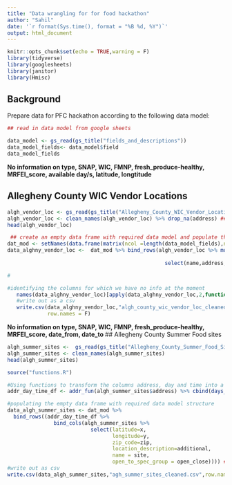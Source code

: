 ```yaml
---
title: "Data wrangling for for food hackathon"
author: "Sahil"
date: '`r format(Sys.time(), format = "%B %d, %Y")`'
output: html_document
---
```


```r
knitr::opts_chunk$set(echo = TRUE,warning = F)
library(tidyverse)
library(googlesheets)
library(janitor)
library(Hmisc)
```

## Background

Prepare data for PFC hackathon according to the following data model:


```r
## read in data model from google sheets

data_model <- gs_read(gs_title("fields_and_descriptions"))
data_model_fields<- data_model$field
data_model_fields
```
**No information on type, SNAP, WIC, FMNP, fresh_produce-healthy, MRFEI_score, available day/s, latitude, longtitude **

## Allegheny County WIC Vendor Locations
```r
algh_vendor_loc <- gs_read(gs_title("Allegheny_County_WIC_Vendor_Locations"))
algh_vendor_loc <- clean_names(algh_vendor_loc) %>% drop_na(address) ##cleaning column names to maintain consistency
head(algh_vendor_loc)
```

```r
 ## create an empty data frame with required data model and populate them using the data from  
dat_mod <- setNames(data.frame(matrix(ncol =length(data_model_fields),nrow=0)),data_model_fields) 
data_alghny_vendor_loc <-  dat_mod %>% bind_rows(algh_vendor_loc %>% mutate(state="PA",
                                                                            WIC = 1) %>% ## cgm add 07/02
                                                   select(name,address,city=municipa_1,zip_code=zip_codes,state))

#

#identifying the columns for which we have no info at the moment
   names(data_alghny_vendor_loc)[apply(data_alghny_vendor_loc,2,function(x) all(is.na(x)))]
   #write out as a csv
   write.csv(data_alghny_vendor_loc,"algh_county_wic_vendor_loc_cleaned.csv",
             row.names = F)

```

**No information on type, SNAP, WIC, FMNP, fresh_produce-healthy, MRFEI_score, date_from, date_to **
## Allegheny County Summer Food sites
```r
algh_summer_sites <-  gs_read(gs_title("Allegheny_County_Summer_Food_Sites"))
algh_summer_sites <- clean_names(algh_summer_sites)
head(algh_summer_sites)
```

```r
source("functions.R")

#Using functions to transform the columns address, day and time into a form as per the data model and combining them as a new dataframe
addr_day_time_df <- addr_fun(algh_summer_sites$address) %>% cbind(days_fun(algh_summer_sites$days)) %>% cbind(time_fun(algh_summer_sites$breakfast,algh_summer_sites$lunch_star))

#populating the empty data frame with required data model structure
data_algh_summer_sites <- dat_mod %>% 
  bind_rows((addr_day_time_df %>% 
               bind_cols(algh_summer_sites %>%
                           select(latitude=x,
                                  longitude=y,
                                  zip_code=zip,
                                  location_description=additional, 
                                  name = site,
                                  open_to_spec_group = open_close)))) ## cgm 07/02 add
#write out as csv
write.csv(data_algh_summer_sites,"agh_summer_sites_cleaned.csv",row.names = F)

```


